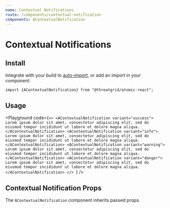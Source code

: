 ```yaml
---
name: Contextual Notifications
route: /components/contextual-notification
components: AContextualNotification
---
```



# Contextual Notifications

## Install

Integrate with your build to [auto-import](/#integrating), or add an import in your component:

```
import {AContextualNotification} from "@threatgrid/atomic-react";
```

## Usage

<Playground
  code={`<>
  <AContextualNotification variant="success">
    Lorem ipsum dolor sit amet, consectetur adipiscing elit, sed do eiusmod
    tempor incididunt ut labore et dolore magna aliqua.
  </AContextualNotification>
  <AContextualNotification variant="info">
    Lorem ipsum dolor sit amet, consectetur adipiscing elit, sed do eiusmod
    tempor incididunt ut labore et dolore magna aliqua.
  </AContextualNotification>
  <AContextualNotification variant="warning">
    Lorem ipsum dolor sit amet, consectetur adipiscing elit, sed do eiusmod
    tempor incididunt ut labore et dolore magna aliqua.
  </AContextualNotification>
  <AContextualNotification variant="danger">
    Lorem ipsum dolor sit amet, consectetur adipiscing elit, sed do eiusmod
    tempor incididunt ut labore et dolore magna aliqua.
  </AContextualNotification>
</>
`}
/>

## Contextual Notification Props

The `AContextualNotification` component inherits passed props.

<Props of="AContextualNotification" />
